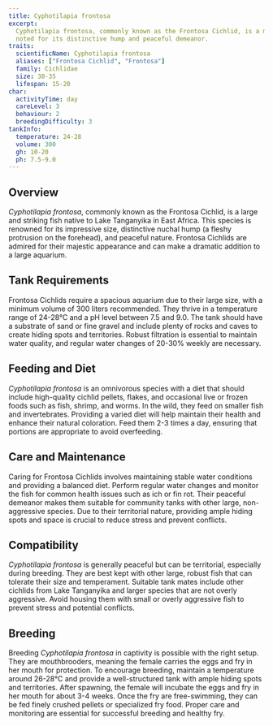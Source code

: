 ```yaml
---
title: Cyphotilapia frontosa
excerpt:
  Cyphotilapia frontosa, commonly known as the Frontosa Cichlid, is a majestic and large fish from Lake Tanganyika,
  noted for its distinctive hump and peaceful demeanor.
traits:
  scientificName: Cyphotilapia frontosa
  aliases: ["Frontosa Cichlid", "Frontosa"]
  family: Cichlidae
  size: 30-35
  lifespan: 15-20
char:
  activityTime: day
  careLevel: 3
  behaviour: 2
  breedingDifficulty: 3
tankInfo:
  temperature: 24-28
  volume: 300
  gh: 10-20
  ph: 7.5-9.0
---
```


## Overview

_Cyphotilapia frontosa_, commonly known as the Frontosa Cichlid, is a large and striking fish native to Lake Tanganyika
in East Africa. This species is renowned for its impressive size, distinctive nuchal hump (a fleshy protrusion on the
forehead), and peaceful nature. Frontosa Cichlids are admired for their majestic appearance and can make a dramatic
addition to a large aquarium.

## Tank Requirements

Frontosa Cichlids require a spacious aquarium due to their large size, with a minimum volume of 300 liters recommended.
They thrive in a temperature range of 24-28°C and a pH level between 7.5 and 9.0. The tank should have a substrate of
sand or fine gravel and include plenty of rocks and caves to create hiding spots and territories. Robust filtration is
essential to maintain water quality, and regular water changes of 20-30% weekly are necessary.

## Feeding and Diet

_Cyphotilapia frontosa_ is an omnivorous species with a diet that should include high-quality cichlid pellets, flakes,
and occasional live or frozen foods such as fish, shrimp, and worms. In the wild, they feed on smaller fish and
invertebrates. Providing a varied diet will help maintain their health and enhance their natural coloration. Feed them
2-3 times a day, ensuring that portions are appropriate to avoid overfeeding.

## Care and Maintenance

Caring for Frontosa Cichlids involves maintaining stable water conditions and providing a balanced diet. Perform regular
water changes and monitor the fish for common health issues such as ich or fin rot. Their peaceful demeanor makes them
suitable for community tanks with other large, non-aggressive species. Due to their territorial nature, providing ample
hiding spots and space is crucial to reduce stress and prevent conflicts.

## Compatibility

_Cyphotilapia frontosa_ is generally peaceful but can be territorial, especially during breeding. They are best kept
with other large, robust fish that can tolerate their size and temperament. Suitable tank mates include other cichlids
from Lake Tanganyika and larger species that are not overly aggressive. Avoid housing them with small or overly
aggressive fish to prevent stress and potential conflicts.

## Breeding

Breeding _Cyphotilapia frontosa_ in captivity is possible with the right setup. They are mouthbrooders, meaning the
female carries the eggs and fry in her mouth for protection. To encourage breeding, maintain a temperature around
26-28°C and provide a well-structured tank with ample hiding spots and territories. After spawning, the female will
incubate the eggs and fry in her mouth for about 3-4 weeks. Once the fry are free-swimming, they can be fed finely
crushed pellets or specialized fry food. Proper care and monitoring are essential for successful breeding and healthy
fry.
